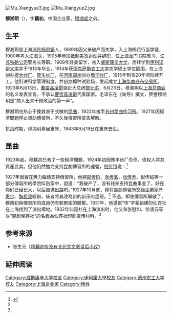 [[File:Mu_Xiangyue3.jpg|thumb]]
[[File:Mu_Xiangyue2.jpg|thumb]]

'''穆湘玥'''（{{bd|1876年||1943年|9月19日}}），字'''藕初'''。中国企业家。[[穆湘瑶|穆湘瑶]]之弟。
==生平==
穆湘玥是上海[[浦东|浦东]][[杨思镇|杨思镇]]人，1889年因父亲破产而失学，入上海棉花行当学徒，1900年考入[[江海关|江海关]]，1905年参加[[抵制美货运动|抵制美货运动]]并辞职，任[[上海龙门书院|上海龙门书院]]教习、[[江苏铁路公司|江苏铁路公司]]警务长等职。1909年赴美留学，初入[[威斯康辛大学|威斯康辛大学]]，后转学到[[伊利诺伊大学|伊利诺伊大学]]并于1913年毕业，1914年获[[德克萨斯农工大学|德克萨斯农工大学]]农学硕士学位回国。在上海创办[[德大纱厂|德大纱厂]]、[[厚生纱厂|厚生纱厂]]，在[[河南|河南]][[郑州|郑州]]创办[[豫丰纱厂|豫丰纱厂]]，1915年到1920年间陆续开工。他引进科学管理制度，并创办棉种试验场，发起成立[[上海华商纱布交易所|上海华商纱布交易所]]。1923年6月13日，[[曹锟|曹锟]][[高凌霨|高凌霨]]驱赶大总统[[黎元洪|黎元洪]]，6月23日，穆湘玥以[[上海总商会|上海总商会]]的名义发表宣言，不承认[[曹锟|曹锟]][[高凌霨|高凌霨]]代表国家。毛泽东在《向导》撰文，赞誉穆湘玥是“商人出来干预政治的第一声”。

穆湘玥也热心于挽救濒于式微的[[昆曲|昆曲]]，1922年接手[[苏州|苏州]][[昆曲传习所|昆曲传习所]]。1927年因經濟問題停止資助傳習所，不久後傳習所宣告解散。

抗战时期，穆湘玥移居重庆，1943年9月19日在重庆去世。

==昆曲==

1923年起，穆藕初已有了一些經濟問題，1924年初因豫丰纱厂负债，债权人將其資產变卖。但他仍然勉力支持昆劇傳習所的運營，[[倪传钺|倪传钺]]说：<ref name=浦東>{{cite web|url=http://szb.pudong.gov.cn/pdszb_pddq_mrys/2019-02-14/Detail_998341.htm|publisher=浦東史誌|title=穆藕初：昆剧传习所创办始末|accessdate=2019-10-19|date=2019-02-14|archive-date=2019-09-22|archive-url=https://web.archive.org/web/20190922160818/http://szb.pudong.gov.cn/pdszb_pddq_mrys/2019-02-14/Detail_998341.htm|dead-url=no}}</ref>{{cquote|穆先生事业受挫，经费发生困难，仍然负担传习所的费用。我曾听[[孙咏雩|孙咏雩]]所长讲，约在1925年，传习所没钱了，孙到上海纱布交易所找穆先生，先生二话没说，当场叫毕云程开了张支票，交孙带回。这笔钱其实是穆先生自己在交易所的薪水。类似情况非一次。1926年我们在传习所学习了5年，照理要毕业了。但经济还不能自立，虽然有实习演出的补贴，不足之处仍须穆先生负担。有一段时间，即使接不上，穆先生关照他的学生杨习贤出资支持。}}

1927年因實在無力繼續支持傳習所，他將[[顾传阶|顾传阶]]、[[朱传茗|朱传茗]]、[[张传芳|张传芳]]、倪传钺等一部分傳習所的學院叫到家中，說道：“我破产了，没有钱来支持昆曲事业了，好在你们已经长大，以后自谋出路吧。”1927年10月底，穆将昆劇傳習所交給企業家[[严惠宇|严惠宇]]、[[陶希泉|陶希泉]]經辦，後者將其改為新的新乐府昆班。<ref name=浦東/>
不過，即使傳習所解散了，穆藕初與傳習所的成員仍有較緊密的聯繫。1931年，他還幫“传”字辈組建的仙霓社在上海找到了演出場地。1932年仙霓社在上海演出时，他又和张慰如、徐凌云等以“昆剧保存社”的名義為仙霓社印刷宣传材料。<ref name=浦東/>

== 参考来源 ==
{{reflist}}
{{commonscat|Mu Xiangyue}}
* 张生元《[http://www.shtong.gov.cn/newsite/node2/node70393/node70403/node72539/node72632/userobject1ai81946.html 穆藕初传及有关纪念文章读后小议]》

== 延伸阅读 ==
{{Wikisource further reading}}

{{DEFAULTSORT:M}}
[[Category:威斯康辛大学校友|Category:威斯康辛大学校友]]
[[Category:伊利諾大學校友|Category:伊利諾大學校友]]
[[Category:德州农工大学校友|Category:德州农工大学校友]]
[[Category:上海企业家|Category:上海企业家]]
[[Category:穆姓|Category:穆姓]]